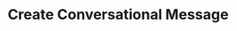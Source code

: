 ---
title: "Create Conversational Message"
sidebarTitle: "Create Conversation"
openapi: "/openapi.yaml POST /v2/accounts/{account_id}/messages/conversation"
---